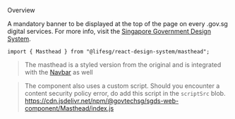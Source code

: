 
<Meta of={MastheadStories} />

<Title>Masthead</Title>

<Secondary>Overview</Secondary>

A mandatory banner to be displayed at the top of the page on every .gov.sg digital services. For more info,
visit the [Singapore Government Design System](https://designsystem.tech.gov.sg/components/official-government-banner).

```tsx
import { Masthead } from "@lifesg/react-design-system/masthead";
```

> The masthead is a styled version from the original and is integrated with the [Navbar](/docs/modules-navbar--docs) as well

<Canvas of={MastheadStories.Default} />

> The component also uses a custom script. Should you encounter a content security
> policy error, do add this script in the `scriptSrc` blob.
> https://cdn.jsdelivr.net/npm/@govtechsg/sgds-web-component/Masthead/index.js
